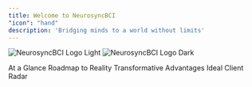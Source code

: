 ```yaml
---
title: Welcome to NeurosyncBCI
"icon": "hand"
description: 'Bridging minds to a world without limits'
---
```


<img
  className="block dark:hidden"
  src="/images/NeurosyncLogo.png"
  alt="NeurosyncBCI Logo Light"
/>
<img
  className="hidden dark:block"
  src="/images/NeurosyncLogo.png"
  alt="NeurosyncBCI Logo Dark"
/>

<CardGroup cols={2}>
  <Card
    title="Executive Summary"
    icon="newspaper"
    href="exec"
  >
    At a Glance
  </Card>
  <Card
    title="Implementation Plan"
    icon="puzzle"
    href="/essentials/implementationPlan"
  >
    Roadmap to Reality
  </Card>
  <Card
    title="Benefits"
    icon="stars"
    href="/essentials/benefits"
  >
   Transformative Advantages
  </Card>
  <Card
    title="Target Market"
    icon="chart-bar"
    href="/essentials/targetMarket"
  >
   Ideal Client Radar
  </Card>
</CardGroup>
